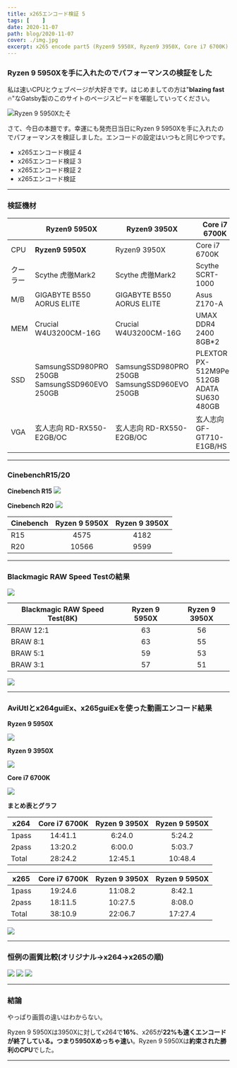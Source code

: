 ```yaml
---
title: x265エンコード検証 5
tags: [    ]
date: 2020-11-07
path: blog/2020-11-07
cover: ./img.jpg
excerpt: x265 encode part5 (Ryzen9 5950X, Ryzen9 3950X, Core i7 6700K)
---
```


### Ryzen 9 5950Xを手に入れたのでパフォーマンスの検証をした

私は速いCPUとウェブページが大好きです。はじめましての方は"**blazing fast**🔥"なGatsby製のこのサイトのページスピードを堪能していってください。

![Ryzen 9 5950Xたそ](./img0.jpg)

さて、今日の本題です。幸運にも発売日当日にRyzen 9 5950Xを手に入れたのでパフォーマンスを検証しました。エンコードの設定はいつもと同じやつです。

- <Link to="/blog/2020-01-13">x265エンコード検証 4</Link>
- <Link to="/blog/2019-12-03">x265エンコード検証 3</Link>
- <Link to="/blog/2019-07-08">x265エンコード検証 2</Link>
- <Link to="/blog/2019-02-14">x265エンコード検証</Link> 

---

### 検証機材

|           | Ryzen9 5950X | Ryzen9 3950X|Core i7 6700K         |
|-----------|------------|------------|------------|
| CPU      | **Ryzen9 5950X**      | Ryzen9 3950X      | Core i7 6700K       |
| クーラー  | Scythe 虎徹Mark2     | Scythe 虎徹Mark2    | Scythe SCRT-1000   |
| M/B | GIGABYTE B550 AORUS ELITE    | GIGABYTE B550 AORUS ELITE    | Asus Z170-A       |
| MEM | Crucial W4U3200CM-16G    | Crucial W4U3200CM-16G    | UMAX DDR4 2400 8GB*2       |
| SSD | SamsungSSD980PRO 250GB<br/>SamsungSSD960EVO 250GB| SamsungSSD980PRO 250GB<br/>SamsungSSD960EVO 250GB| PLEXTOR PX-512M9PeG 512GB<br/>ADATA SU630 480GB       |
| VGA | 玄人志向 RD-RX550-E2GB/OC    | 玄人志向 RD-RX550-E2GB/OC    | 玄人志向 GF-GT710-E1GB/HS       |

---

### CinebenchR15/20

**Cinebench R15**
![](./img1.jpg)

**Cinebench R20**
![](./img2.jpg)

| Cinebench     |Ryzen 9 5950X      |Ryzen 9 3950X         |
|-----------|:------------:|:------------:|
| R15      | 4575      | 4182	       |
| R20      | 10566      | 9599       |

---

### Blackmagic RAW Speed Testの結果

![](./img3.jpg)

| Blackmagic RAW Speed Test(8K)     |Ryzen 9 5950X         |Ryzen 9 3950X      |
|-----------|:------------:|:------------:|
| BRAW 12:1      |  63      |56	       |
| BRAW 8:1      | 63      | 55       |
| BRAW 5:1      |  59      |53       |
| BRAW 3:1      | 57      | 51       |

![](./img4.jpg)

---

### AviUtlとx264guiEx、x265guiExを使った動画エンコード結果

**Ryzen 9 5950X**

![](./img5.jpg)

**Ryzen 9 3950X**

![](./img6.jpg)

**Core i7 6700K**

![](./img7.jpg)

**まとめ表とグラフ**

| x264     |Core i7 6700K      |Ryzen 9 3950X         |Ryzen 9 5950X         |
|-----------|:------------:|:------------:|:------------:|
| 1pass      | 14:41.1	       | 6:24.0      | 5:24.2      |
| 2pass      | 13:20.2	       | 6:00.0      | 5:03.7      |
| Total      | 28:24.2       | 12:45.1      | 10:48.4      |

| x265     |Core i7 6700K      |Ryzen 9 3950X         |Ryzen 9 5950X         |
|-----------|:------------:|:------------:|:------------:|
| 1pass      | 19:24.6	       | 11:08.2      | 8:42.1      |
| 2pass      | 18:11.5	       | 10:27.5      | 8:08.0      |
| Total      | 38:10.9       | 22:06.7      | 17:27.4      |

![](./img8.jpg)

---

### 恒例の画質比較(オリジナル→x264→x265の順)

![](./img9.jpg)
![](./img10.png)
![](./img11.png)

---

### 結論

やっぱり画質の違いはわからない。

Ryzen 9 5950Xは3950Xに対してx264で**16%**、x265が**22%**も速くエンコードが終了している。つまり**5950Xめっちゃ速い**。Ryzen 9 5950Xは**約束された勝利のCPU**でした。

---
